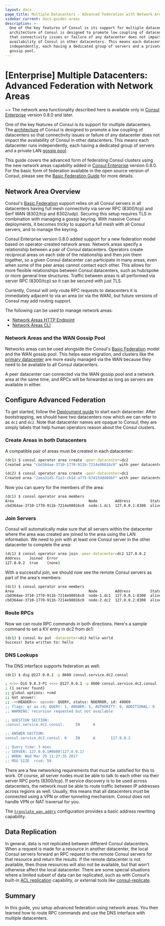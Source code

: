 ```yaml
---
layout: docs
page_title: Multiple Datacenters - Advanced Federation with Network Areas
sidebar_current: docs-guides-areas
description: >-
  One of the key features of Consul is its support for multiple datacenters. The
  architecture of Consul is designed to promote low coupling of datacenters so
  that connectivity issues or failure of any datacenter does not impact the
  availability of Consul in other datacenters. This means each datacenter runs
  independently, each having a dedicated group of servers and a private LAN
  gossip pool.
---
```


# [Enterprise] Multiple Datacenters: Advanced Federation with Network Areas

~> The network area functionality described here is available only in [Consul Enterprise](https://www.hashicorp.com/products/consul/) version 0.8.0 and later.

One of the key features of Consul is its support for multiple datacenters.
The [architecture](/docs/internals/architecture.html) of Consul is designed to
promote a low coupling of datacenters so that connectivity issues or
failure of any datacenter does not impact the availability of Consul in other
datacenters. This means each datacenter runs independently, each having a dedicated
group of servers and a private LAN [gossip pool](/docs/internals/gossip.html).

This guide covers the advanced form of federating Consul clusters using the new
network areas capability added in [Consul Enterprise](https://www.hashicorp.com/products/consul/)
version 0.8.0. For the basic form of federation available in the open source version
of Consul, please see the [Basic Federation Guide](/docs/guides/datacenters.html)
for more details.

## Network Area Overview

Consul's [Basic Federation](/docs/guides/datacenters.html) support relies on all
Consul servers in all datacenters having full mesh connectivity via server RPC
(8300/tcp) and Serf WAN (8302/tcp and 8302/udp). Securing this setup requires TLS
in combination with managing a gossip keyring. With massive Consul deployments, it
becomes tricky to support a full mesh with all Consul servers, and to manage the
keyring.

Consul Enterprise version 0.8.0 added support for a new federation model based on
operator-created network areas. Network areas specify a relationship between a
pair of Consul datacenters. Operators create reciprocal areas on each side of the
relationship and then join them together, so a given Consul datacenter can participate
in many areas, even when some of the peer areas cannot contact each other. This
allows for more flexible relationships between Consul datacenters, such as hub/spoke
or more general tree structures. Traffic between areas is all performed via server
RPC (8300/tcp) so it can be secured with just TLS.

Currently, Consul will only route RPC requests to datacenters it is immediately adjacent
to via an area (or via the WAN), but future versions of Consul may add routing support.

The following can be used to manage network areas:

- [Network Areas HTTP Endpoint](/api/operator/area.html)
- [Network Areas CLI](/docs/commands/operator/area.html)

### Network Areas and the WAN Gossip Pool

Networks areas can be used alongside the Consul's [Basic Federation](/docs/guides/datacenters.html)
model and the WAN gossip pool. This helps ease migration, and clusters like the
[primary datacenter](/docs/agent/options.html#primary_datacenter) are more easily managed via
the WAN because they need to be available to all Consul datacenters.

A peer datacenter can connected via the WAN gossip pool and a network area at the
same time, and RPCs will be forwarded as long as servers are available in either.

## Configure Advanced Federation

To get started, follow the [Deployment guide](https://learn.hashicorp.com/consul/advanced/day-1-operations/deployment-guide/) to
start each datacenter. After bootstrapping, we should have two datacenters now which
we can refer to as `dc1` and `dc2`. Note that datacenter names are opaque to Consul;
they are simply labels that help human operators reason about the Consul clusters.

### Create Areas in both Datacenters

A compatible pair of areas must be created in each datacenter:

```sh
(dc1) $ consul operator area create -peer-datacenter=dc2
Created area "cbd364ae-3710-1770-911b-7214e98016c0" with peer datacenter "dc2"!
```

```sh
(dc2) $ consul operator area create -peer-datacenter=dc1
Created area "2aea3145-f1e3-cb1d-a775-67d15ddd89bf" with peer datacenter "dc1"!
```

Now you can query for the members of the area:

```sh
(dc1) $ consul operator area members
Area                                  Node        Address         Status  Build         Protocol  DC   RTT
cbd364ae-3710-1770-911b-7214e98016c0  node-1.dc1  127.0.0.1:8300  alive   0.8.0_entrc1  2         dc1  0s
```

### Join Servers

Consul will automatically make sure that all servers within the datacenter where
the area was created are joined to the area using the LAN information. We need to
join with at least one Consul server in the other datacenter to complete the area:

```sh
(dc1) $ consul operator area join -peer-datacenter=dc2 127.0.0.2
Address    Joined  Error
127.0.0.2  true    (none)
```

With a successful join, we should now see the remote Consul servers as part of the
area's members:

```sh
(dc1) $ consul operator area members
Area                                  Node        Address         Status  Build         Protocol  DC   RTT
cbd364ae-3710-1770-911b-7214e98016c0  node-1.dc1  127.0.0.1:8300  alive   0.8.0_entrc1  2         dc1  0s
cbd364ae-3710-1770-911b-7214e98016c0  node-2.dc2  127.0.0.2:8300  alive   0.8.0_entrc1  2         dc2  581.649µs
```

### Route RPCs

Now we can route RPC commands in both directions. Here's a sample command to set a KV
entry in dc2 from dc1:

```sh
(dc1) $ consul kv put -datacenter=dc2 hello world
Success! Data written to: hello
```

### DNS Lookups

The DNS interface supports federation as well:

```sh
(dc1) $ dig @127.0.0.1 -p 8600 consul.service.dc2.consul

; <<>> DiG 9.8.3-P1 <<>> @127.0.0.1 -p 8600 consul.service.dc2.consul
; (1 server found)
;; global options: +cmd
;; Got answer:
;; ->>HEADER<<- opcode: QUERY, status: NOERROR, id: 49069
;; flags: qr aa rd; QUERY: 1, ANSWER: 1, AUTHORITY: 0, ADDITIONAL: 0
;; WARNING: recursion requested but not available

;; QUESTION SECTION:
;consul.service.dc2.consul.     IN      A

;; ANSWER SECTION:
consul.service.dc2.consul. 0    IN      A       127.0.0.2

;; Query time: 3 msec
;; SERVER: 127.0.0.1#8600(127.0.0.1)
;; WHEN: Wed Mar 29 11:27:35 2017
;; MSG SIZE  rcvd: 59
```

There are a few networking requirements that must be satisfied for this to
work. Of course, all server nodes must be able to talk to each other via their server
RPC ports (8300/tcp). If service discovery is to be used across datacenters, the
network must be able to route traffic between IP addresses across regions as well.
Usually, this means that all datacenters must be connected using a VPN or other
tunneling mechanism. Consul does not handle VPN or NAT traversal for you.

The [`translate_wan_addrs`](/docs/agent/options.html#translate_wan_addrs) configuration
provides a basic address rewriting capability.

## Data Replication

In general, data is not replicated between different Consul datacenters. When a
request is made for a resource in another datacenter, the local Consul servers forward
an RPC request to the remote Consul servers for that resource and return the results.
If the remote datacenter is not available, then those resources will also not be
available, but that won't otherwise affect the local datacenter. There are some special
situations where a limited subset of data can be replicated, such as with Consul's built-in
[ACL replication](/docs/guides/acl.html#outages-and-acl-replication/) capability, or
external tools like [consul-replicate](https://github.com/hashicorp/consul-replicate/).

## Summary

In this guide, you setup advanced federation using
network areas. You then learned how to route RPC commands and use
the DNS interface with multiple datacenters.
